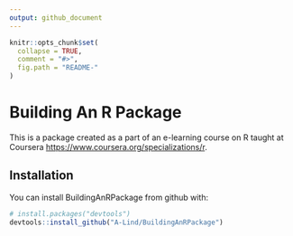 ```yaml
---
output: github_document
---
```


```r
knitr::opts_chunk$set(
  collapse = TRUE,
  comment = "#>",
  fig.path = "README-"
)
```

# Building An R Package

This is a package created as a part of an e-learning course on R taught at Coursera <https://www.coursera.org/specializations/r>.

## Installation

You can install BuildingAnRPackage from github with:

```r
# install.packages("devtools")
devtools::install_github("A-Lind/BuildingAnRPackage")
```
